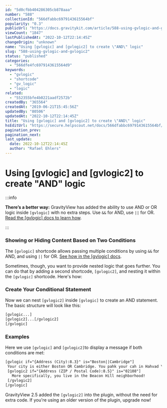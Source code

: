 ```yaml
---
id: "5d0cfbb404286305cb878aaa"
number: "588"
collectionId: "566dfabbc6979143615564bf"
popularity: "0.3"
publicUrl: "https://docs.gravitykit.com/article/588-using-gvlogic-and-gvlogic2"
viewCount: "1847"
lastPublishedAt: "2022-10-12T22:14:45Z"
changeOrigin: "unknown"
name: "Using [gvlogic] and [gvlogic2] to create \"AND\" logic"
slug: "588-using-gvlogic-and-gvlogic2"
status: "published"
categories: 
  - "566dfe4fc6979143615564d9"
keywords: 
  - "gvlogic"
  - "shortcode"
  - "gv_logic"
  - "logic"
related: 
  - "552355bfe4b0221aadf2572b"
createdBy: "365564"
createdAt: "2019-06-21T15:45:56Z"
updatedBy: "80506"
updatedAt: "2022-10-12T22:14:45Z"
title: "Using [gvlogic] and [gvlogic2] to create \"AND\" logic"
hsEditUrl: "https://secure.helpscout.net/docs/566dfabbc6979143615564bf/article/5d0cfbb404286305cb878aaa"
pagination_prev: 
pagination_next: 
last_update:
  date: 2022-10-12T22:14:45Z
  author: "Rafael Ehlers"
---
```


# Using [gvlogic] and [gvlogic2] to create "AND" logic


:::info

**There’s a better way:** GravityView has added the ability to use AND or OR logic inside `[gvlogic]` with no extra steps. Use `&&` for AND, use `||` for OR. [Read the \[gvlogic\] docs to learn how](https://docs.gravitykit.com/article/252-gvlogic-shortcode#and-or-examples).

:::



### Showing or Hiding Content Based on Two Conditions

The `[gvlogic]` shortcode allows passing multiple conditions by using `&&` for AND, and using `||` for OR. [See how in the \[gvlogic\] docs](https://docs.gravitykit.com/article/252-gvlogic-shortcode#and-or-examples).

Sometimes, though, you want to provide nested logic that goes further. You can do that by adding a second shortcode, `[gvlogic2]`, and nesting it within the `[gvlogic]` shortcode. Here's how:

### Create Your Conditional Statement

Now we can nest `[gvlogic2]` inside `[gvlogic]` to create an AND statement. The basic structure will look like this:

```html
[gvlogic...]
[gvlogic2]...[/gvlogic2]
[/gvlogic]
```

### Examples

Here we use `[gvlogic]` and `[gvlogic2]`to display a message if both conditions are met:

```html
[gvlogic if="{Address (City):8.3}" is="Boston||Cambridge"]
 Your city is either Boston OR Cambridge. You pahk your cah in Hahvad Yahd.
 [gvlogic2 if="{Address (ZIP / Postal Code):8.5}" is="02108"]
   More specifically, you live in the Beacon Hill neighborhood!
 [/gvlogic2]
[/gvlogic]
```

GravityView 2.5 added the `[gvlogic2]` into the plugin, without the need for extra code. If you're using an older version of the plugin, upgrade now!